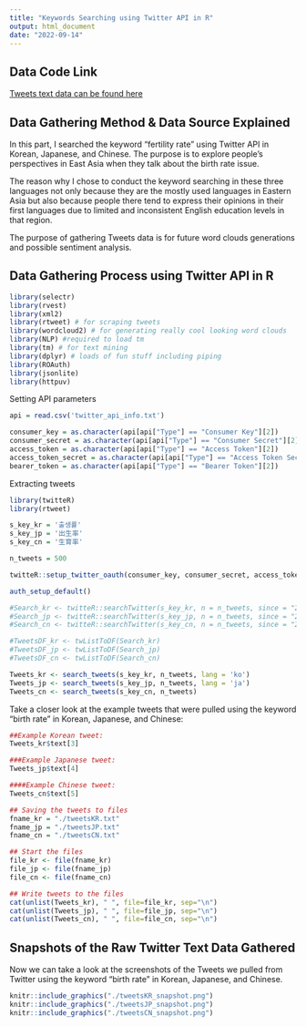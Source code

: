 ```yaml
---
title: "Keywords Searching using Twitter API in R"
output: html_document
date: "2022-09-14"
---
```

## Data Code Link
[Tweets text data can be found here ](https://github.com/anly501/anly-501-project-yeyaxin1103/tree/main/data/00-raw-data/twitter_api_data)

## Data Gathering Method & Data Source Explained
In this part, I searched the keyword "fertility rate" using Twitter API in Korean, Japanese, and Chinese. The purpose is to explore people's perspectives in East Asia when they talk about the birth rate issue. 

The reason why I chose to conduct the keyword searching in these three languages not only because they are the mostly used languages in Eastern Asia but also because people there tend to express their opinions in their first languages due to limited and inconsistent English education levels in that region. 

The purpose of gathering Tweets data is for future word clouds generations and possible sentiment analysis. 

## Data Gathering Process using Twitter API in R
```r
library(selectr)
library(rvest)
library(xml2)
library(rtweet) # for scraping tweets
library(wordcloud2) # for generating really cool looking word clouds
library(NLP) #required to load tm
library(tm) # for text mining
library(dplyr) # loads of fun stuff including piping
library(ROAuth)
library(jsonlite)
library(httpuv)
```

Setting API parameters
```r
api = read.csv('twitter_api_info.txt')

consumer_key = as.character(api[api["Type"] == "Consumer Key"][2])
consumer_secret = as.character(api[api["Type"] == "Consumer Secret"][2])
access_token = as.character(api[api["Type"] == "Access Token"][2])
access_token_secret = as.character(api[api["Type"] == "Access Token Secret"][2])
bearer_token = as.character(api[api["Type"] == "Bearer Token"][2])
```

Extracting tweets
```r
library(twitteR)
library(rtweet)

s_key_kr = '출생률'
s_key_jp = '出生率'
s_key_cn = '生育率'

n_tweets = 500

twitteR::setup_twitter_oauth(consumer_key, consumer_secret, access_token, access_token_secret)

auth_setup_default()

#Search_kr <- twitteR::searchTwitter(s_key_kr, n = n_tweets, since = "2017-01-01")
#Search_jp <- twitteR::searchTwitter(s_key_jp, n = n_tweets, since = "2017-01-01")
#Search_cn <- twitteR::searchTwitter(s_key_cn, n = n_tweets, since = "2017-01-01")

#TweetsDF_kr <- twListToDF(Search_kr)
#TweetsDF_jp <- twListToDF(Search_jp)
#TweetsDF_cn <- twListToDF(Search_cn)

Tweets_kr <- search_tweets(s_key_kr, n_tweets, lang = 'ko')
Tweets_jp <- search_tweets(s_key_jp, n_tweets, lang = 'ja')
Tweets_cn <- search_tweets(s_key_cn, n_tweets)
```

Take a closer look at the example tweets that were pulled using the keyword "birth rate" in Korean, Japanese, and Chinese:
```r
##Example Korean tweet:
Tweets_kr$text[3]

###Example Japanese tweet:
Tweets_jp$text[4]

####Example Chinese tweet:
Tweets_cn$text[5]
```

```r
## Saving the tweets to files
fname_kr = "./tweetsKR.txt"
fname_jp = "./tweetsJP.txt"
fname_cn = "./tweetsCN.txt"

## Start the files
file_kr <- file(fname_kr)
file_jp <- file(fname_jp)
file_cn <- file(fname_cn)

## Write tweets to the files
cat(unlist(Tweets_kr), " ", file=file_kr, sep="\n")
cat(unlist(Tweets_jp), " ", file=file_jp, sep="\n")
cat(unlist(Tweets_cn), " ", file=file_cn, sep="\n")
```

## Snapshots of the Raw Twitter Text Data Gathered
Now we can take a look at the screenshots of the Tweets we pulled from Twitter using the keyword "birth rate" in Korean, Japanese, and Chinese.
```r
knitr::include_graphics("./tweetsKR_snapshot.png")
knitr::include_graphics("./tweetsJP_snapshot.png")
knitr::include_graphics("./tweetsCN_snapshot.png")
```